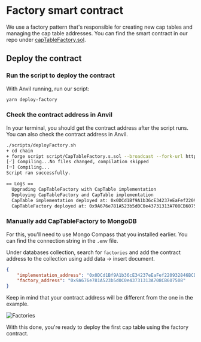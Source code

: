 
# Factory smart contract

We use a factory pattern that's responsible for creating new cap tables and managing the cap table addresses. You can find the smart contract in our repo under [capTableFactory.sol](https://github.com/transfer-agent-protocol/tap-cap-table/blob/main/chain/src/CapTableFactory.sol).

## Deploy the contract
<Steps>

### Run the script to deploy the contract

With Anvil running, run our script:

```bash
yarn deploy-factory
```

### Check the contract address in Anvil

In your terminal, you should get the contract address after the script runs. You can also check the contract address in Anvil.

```bash
./scripts/deployFactory.sh
+ cd chain
+ forge script script/CapTableFactory.s.sol --broadcast --fork-url http://127.0.0.1:8545
[⠊] Compiling...No files changed, compilation skipped
[⠒] Compiling...
Script ran successfully.

== Logs ==
  Upgrading CapTableFactory with CapTable implementation
  Deploying CapTableFactory and CapTable implementation
  CapTable implementation deployed at: 0x0DCd1Bf9A1b36cE34237eEaFef220932846BCD82
  CapTableFactory deployed at: 0x9A676e781A523b5d0C0e43731313A708CB607508
```
### Manually add CapTableFactory to MongoDB

For this, you'll need to use Mongo Compass that you installed earlier. You can find the connection string in the `.env` file.

Under databases collection, search for `factories` and add the contract address to the collection using add data -> insert document.

```json
{
	"implementation_address": "0x0DCd1Bf9A1b36cE34237eEaFef220932846BCD82",
  	"factory_address": "0x9A676e781A523b5d0C0e43731313A708CB607508"
}
 ```

Keep in mind that your contract address will be different from the one in the example.

![Factories](../../../public/images/mongo-factories.png)
</Steps>

With this done, you're ready to deploy the first cap table using the factory contract. 